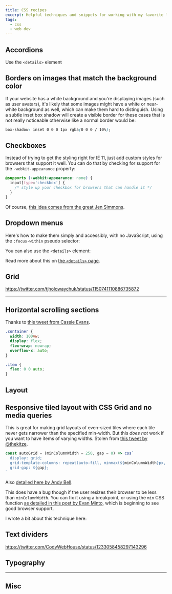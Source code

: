 ```yaml
---
title: CSS recipes
excerpt: Helpful techniques and snippets for working with my favorite language.
tags:
  - css
  - web dev
---
```


## Accordions

Use the `<details>` element

<Bookmark url='https://css-tricks.com/quick-reminder-that-details-summary-is-the-easiest-way-ever-to-make-an-accordion/' />

## Borders on images that match the background color 

If your website has a white background and you're displaying images (such as user avatars), it's likely that some images might have a white or near-white background as well, which can make them hard to distinguish. Using a subtle inset box shadow will create a visible border for these cases that is not really noticeable otherwise like a normal border would be:

```css
box-shadow: inset 0 0 0 1px rgba(0 0 0 / 10%);
```

## Checkboxes

Instead of trying to get the styling right for IE 11, just add custom styles for browsers that support it well. You can do that by checking for support for the `-webkit-appearance` property:

```css
@supports (-webkit-appearance: none) {
  input[type='checkbox'] {
    /* style up your checkbox for browsers that can handle it */
  }
}
```

Of course, [this idea comes from the great Jen Simmons](https://twitter.com/jensimmons/status/1162106783642595328).

## Dropdown menus

Here's how to make them simply and accessibly, with no JavaScript, using the `:focus-within` pseudo selector:

<Bookmark url='https://css-tricks.com/solved-with-css-dropdown-menus' />

You can also use the `<details>` element:

<Bookmark url='https://css-tricks.com/using-details-for-menus-and-dialogs-is-an-interesting-idea/' />

Read more about this on [the `<details>` page](/notes/details-element).

## Grid

https://twitter.com/tjholowaychuk/status/1150741110886735872

<Bookmark url='https://css-tricks.com/responsive-grid-magazine-layout-in-just-20-lines-of-css/' />

<Bookmark url='https://css-tricks.com/a-responsive-grid-layout-with-no-media-queries/' />

---

<Bookmark url='https://bricampgomez.com/blog/how-to-overlap-images-in-css' />

## Horizontal scrolling sections

Thanks to [this tweet from Cassie Evans](https://twitter.com/cassiecodes/status/1094984738480316416).

```css
.container {
  width: 100vw;
  display: flex;
  flex-wrap: nowrap;
  overflow-x: auto;
}

.item {
  flex: 0 0 auto;
}
```

<Bookmark url='https://www.chenhuijing.com/blog/flexbox-and-padding' />

## Layout 

<Bookmark url='https://web.dev/one-line-layouts' />

## Responsive tiled layout with CSS Grid and no media queries

This is great for making grid layouts of even-sized tiles where each tile never gets narrower than the specified min-width. But this _does not_ work if you want to have items of varying widths. Stolen from [this tweet by @thekitze](https://twitter.com/thekitze/status/1131821007629692929).

```js
const autoGrid = (minColumnWidth = 250, gap = 0) => css`
  display: grid;
  grid-template-columns: repeat(auto-fill, minmax(${minColumnWidth}px, 1fr));
  grid-gap: ${gap};
`
```

Also [detailed here by Andy Bell](https://hankchizljaw.com/wrote/create-a-responsive-grid-layout-with-no-media-queries-using-css-grid).

This does have a bug though if the user resizes their browser to be less than `minColumnWidth`. You can fix it using a breakpoint, or using the `min` CSS function [as detailed in this post by Evan Minto](https://evanminto.com/blog/intrinsically-responsive-css-grid-minmax-min), which is beginning to see good browser support.

I wrote a bit about this technique here:

<Bookmark url='https://chasem.co/2020/04/gap-problem' />

## Text dividers

https://twitter.com/CodyWebHouse/status/1233058458297143296

## Typography

<Bookmark url="https://piccalil.li/tutorial/improve-the-readability-of-the-content-on-your-website/" />

---

## Misc

<Bookmark url="https://defensivecss.dev/tips" />
